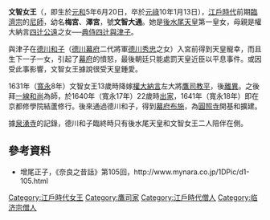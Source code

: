 {{japanese|japanese=文智 女王|kana=ぶんちじょおう|romaji=Bunchi Jōō||舊寫=文智 女王}}
'''文智女王'''（{{bd|1619年|7月30日|1697年|2月4日}}，即生於[[元和_(日本)|元和]]5年6月20日，卒於[[元祿|元祿]]10年1月13日），[[江戶時代|江戶時代]]前期[[臨濟宗|臨濟宗]]的[[尼師|尼師]]，幼名'''梅宮'''、'''澤宮'''，號'''文智大通'''。她是[[後水尾天皇|後水尾天皇]]第一皇女，母親是權大納言[[四辻公遠|四辻公遠]]之女──[[典侍|典侍]][[四辻與津子|四辻與津子]]。

與津子在[[德川和子|德川和子]]（[[德川幕府|德川幕府]]二代將軍[[德川秀忠|德川秀忠]]之女）入宮前得到天皇寵幸，而且生下一子一女，引起了[[幕府|幕府]]的憤怒，最後朝廷只能處罰天皇近臣以平息事件。或因受此事影響，文智女王據說很受天皇鍾愛。

1631年（[[寬永|寬永]]8年）文智女王13歲時降嫁[[權大納言|權大納言]]左大將[[鷹司教平|鷹司教平]]，後[[離婚|離異]]。之後拜[[一線和尚|一線和尚]]為師，於1640年（寬永17年）22歲時[[出家|出家]]，1641年（寬永18年）即在京都修學院結蘆修行。後來通過德川和子，得到[[幕府|幕府]][[布施|布施]]，為[[圓照寺|圓照寺]]開基和擴建。

據[[泉湧寺|泉湧寺]]的記錄，德川和子臨終時只有後水尾天皇和文智女王二人陪伴在側。

==參考資料==
*增尾正子，《奈良之昔話》第105回，http://www.mynara.co.jp/1DPic/d1-105.html {{Wayback|url=http://www.mynara.co.jp/1DPic/d1-105.html |date=20160305071440 }}{{Ja icon}}

[[Category:江戶時代女王|Category:江戶時代女王]]
[[Category:鷹司家|Category:鷹司家]]
[[Category:江戶時代僧人|Category:江戶時代僧人]]
[[Category:临济宗僧人|Category:临济宗僧人]]